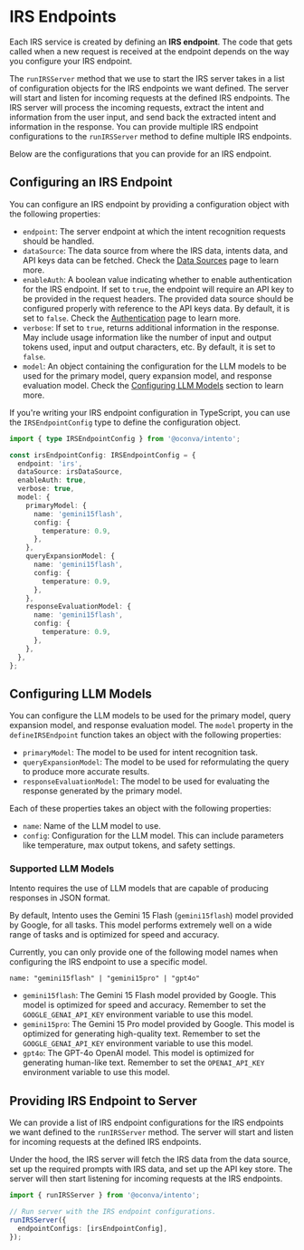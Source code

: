# IRS Endpoints

Each IRS service is created by defining an **IRS endpoint**. The code that gets called when a new request is received at the endpoint depends on the way you configure your IRS endpoint.

The `runIRSServer` method that we use to start the IRS server takes in a list of configuration objects for the IRS endpoints we want defined. The server will start and listen for incoming requests at the defined IRS endpoints. The IRS server will process the incoming requests, extract the intent and information from the user input, and send back the extracted intent and information in the response. You can provide multiple IRS endpoint configurations to the `runIRSServer` method to define multiple IRS endpoints.

Below are the configurations that you can provide for an IRS endpoint.

## Configuring an IRS Endpoint

You can configure an IRS endpoint by providing a configuration object with the following properties:

- `endpoint`: The server endpoint at which the intent recognition requests should be handled.
- `dataSource`: The data source from where the IRS data, intents data, and API keys data can be fetched. Check the [Data Sources](/data-sources) page to learn more.
- `enableAuth`: A boolean value indicating whether to enable authentication for the IRS endpoint. If set to `true`, the endpoint will require an API key to be provided in the request headers. The provided data source should be configured properly with reference to the API keys data. By default, it is set to `false`. Check the [Authentication](/authentication) page to learn more.
- `verbose`: If set to `true`, returns additional information in the response. May include usage information like the number of input and output tokens used, input and output characters, etc. By default, it is set to `false`.
- `model`: An object containing the configuration for the LLM models to be used for the primary model, query expansion model, and response evaluation model. Check the [Configuring LLM Models](#configuring-llm-models) section to learn more.

If you're writing your IRS endpoint configuration in TypeScript, you can use the `IRSEndpointConfig` type to define the configuration object.

```typescript copy
import { type IRSEndpointConfig } from '@oconva/intento';

const irsEndpointConfig: IRSEndpointConfig = {
  endpoint: 'irs',
  dataSource: irsDataSource,
  enableAuth: true,
  verbose: true,
  model: {
    primaryModel: {
      name: 'gemini15flash',
      config: {
        temperature: 0.9,
      },
    },
    queryExpansionModel: {
      name: 'gemini15flash',
      config: {
        temperature: 0.9,
      },
    },
    responseEvaluationModel: {
      name: 'gemini15flash',
      config: {
        temperature: 0.9,
      },
    },
  },
};
```

## Configuring LLM Models

You can configure the LLM models to be used for the primary model, query expansion model, and response evaluation model. The `model` property in the `defineIRSEndpoint` function takes an object with the following properties:

- `primaryModel`: The model to be used for intent recognition task.
- `queryExpansionModel`: The model to be used for reformulating the query to produce more accurate results.
- `responseEvaluationModel`: The model to be used for evaluating the response generated by the primary model.

Each of these properties takes an object with the following properties:

- `name`: Name of the LLM model to use.
- `config`: Configuration for the LLM model. This can include parameters like temperature, max output tokens, and safety settings.

### Supported LLM Models

Intento requires the use of LLM models that are capable of producing responses in JSON format.

By default, Intento uses the Gemini 15 Flash (`gemini15flash`) model provided by Google, for all tasks. This model performs extremely well on a wide range of tasks and is optimized for speed and accuracy.

Currently, you can only provide one of the following model names when configuring the IRS endpoint to use a specific model.

```
name: "gemini15flash" | "gemini15pro" | "gpt4o"
```

- `gemini15flash`: The Gemini 15 Flash model provided by Google. This model is optimized for speed and accuracy. Remember to set the `GOOGLE_GENAI_API_KEY` environment variable to use this model.
- `gemini15pro`: The Gemini 15 Pro model provided by Google. This model is optimized for generating high-quality text. Remember to set the `GOOGLE_GENAI_API_KEY` environment variable to use this model.
- `gpt4o`: The GPT-4o OpenAI model. This model is optimized for generating human-like text. Remember to set the `OPENAI_API_KEY` environment variable to use this model.

## Providing IRS Endpoint to Server

We can provide a list of IRS endpoint configurations for the IRS endpoints we want defined to the `runIRSServer` method. The server will start and listen for incoming requests at the defined IRS endpoints.

Under the hood, the IRS server will fetch the IRS data from the data source, set up the required prompts with IRS data, and set up the API key store. The server will then start listening for incoming requests at the IRS endpoints.

```typescript copy
import { runIRSServer } from '@oconva/intento';

// Run server with the IRS endpoint configurations.
runIRSServer({
  endpointConfigs: [irsEndpointConfig],
});
```
